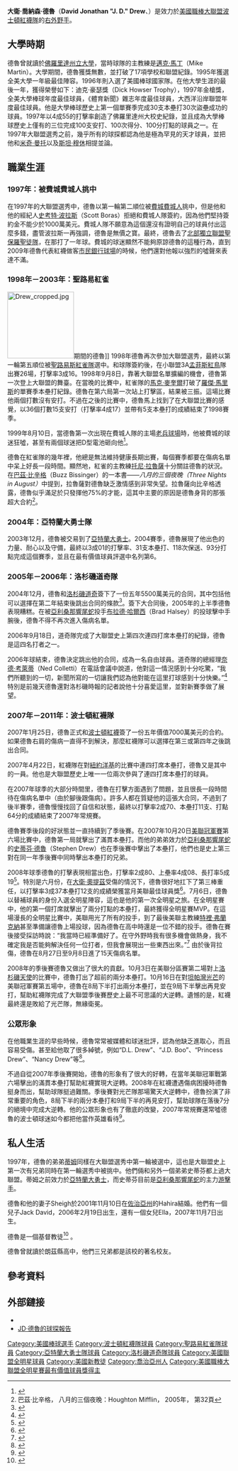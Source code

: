 {{Infobox MLB player
| name        = J·D·德魯<br >J. D. Drew
| image       = File:J.D. Drew 2011.jpg
| width       = 250
| caption     = 
| team        = 
| number      = 
| position    = 右外野手
| birthdate   = {{birth date and age|1975|11|20}}
| birthplace  = {{USA}}[[喬治亞州|喬治亞州]][[瓦爾多斯塔|瓦爾多斯塔]]
| bats        = 左
| throws      = 右
| debutleague = 美國職棒大聯盟
| debutdate   = 9月8日
| debutyear   = 1998年
| debutteam   = 聖路易紅雀
| finalleague = 美國職棒大聯盟
| finaldate   = 9月28日
| finalyear   = 2011年
| finalteam   = 波士頓紅襪
| stat1label  = 打擊率
| stat1value  = .278
| stat2label  = 全壘打
| stat2value  = 242
| stat3label  = 打點
| stat3value  = 795
| teams       = 
*[[聖路易紅雀|聖路易紅雀]]（{{MLBy|1998年}}－{{MLBy|2003年}}）
*[[亞特蘭大勇士|亞特蘭大勇士]]（{{MLBy|2004年}}）
*[[洛杉磯道奇|洛杉磯道奇]]（{{MLBy|2005年}}－{{MLBy|2006年}}）
*[[波士頓紅襪|波士頓紅襪]]（{{MLBy|2007年}}－{{MLBy|2011年}}）
| highlights = 
* [[美國職棒大聯盟全明星賽|全明星賽]] （[[2008年美國職棒大聯盟全明星賽|2008]]）
* [[世界大賽|世界大賽]]冠軍 （[[2007年世界大賽|2007]]）
* [[美國職棒大聯盟全明星賽最有價值球員獎|明星賽MVP]] （[[2008年美國職棒大聯盟全明星賽|2008]]）
}}

'''大衛·喬納森·德魯'''（'''David Jonathan "J. D." Drew '''、{{bd|1975年|11月20日|catIdx=Drew, J. D.}}）是效力於[[美國職棒大聯盟|美國職棒大聯盟]][[波士頓紅襪|波士頓紅襪隊]]的[[右外野手|右外野手]]。

== 大學時期 ==

德魯曾就讀於[[佛羅里達州立大學|佛羅里達州立大學]]，當時球隊的主教練是[[邁克·馬丁_(棒球)|邁克·馬丁]]（Mike Martin）。大學期間，德魯獲獎無數，並打破了17項學校和聯盟紀錄。1995年獲選全美大學一年級最佳陣容。1996年則入選了美國棒球國家隊。在他大學生涯的最後一年，獲得榮譽如下：迪克·豪瑟獎（Dick Howser Trophy），1997年金槍獎，全美大學棒球年度最佳球員，《體育新聞》雜志年度最佳球員，大西洋沿岸聯盟年度最佳球員。他是大學棒球歷史上第一個單賽季完成30支本壘打30次盜壘成功的球員。1997年以4成55的打擊率創造了佛羅里達州大校史紀錄，並且成為大學棒球歷史上僅有的三位完成100支安打、100次得分、100分打點的球員之一。在1997年大聯盟選秀之前，幾乎所有的球探都認為他是極為罕見的天才球員，並把他和[[米奇·曼托|米奇·曼托]]以及[[斯坦·穆休|斯坦·穆休]]相提並論。

== 職業生涯 ==
=== 1997年：被費城費城人挑中 ===

在1997年的大聯盟選秀中，德魯以第一輪第二順位被[[費城費城人|費城費城人]]挑中，但是他和他的經紀人[[史考特·波拉斯|史考特·波拉斯]]（Scott Boras）拒絕和費城人隊簽約，因為他們堅持簽約金不能少於1000萬美元。費城人隊不願意為這個還沒有證明自己的球員付出這麼多錢，盡管波拉斯一再強調，德魯是無價之寶。最終，德魯去了[[北部獨立聯盟|北部獨立聯盟]][[聖保羅聖徒隊|聖保羅聖徒隊]]，在那打了一年球。費城的球迷顯然不能夠原諒德魯的這種行為，直到2009年德魯代表紅襪做客[[市民銀行球場|市民銀行球場]]的時候，他們還對他報以強烈的噓聲來表達不滿。

=== 1998年－2003年：聖路易紅雀 ===
[[File:Drew_cropped.jpg|150px]]期間的德魯]]
1998年德魯再次參加大聯盟選秀，最終以第一輪第五順位被[[聖路易紅雀|聖路易斯紅雀隊]]選中。和球隊簽約後，在小聯盟3A[[孟菲斯紅鳥|孟菲斯紅鳥]]隊出賽26場，打擊率3成16。1998年9月8日，靠著大聯盟名單擴編的機會，德魯第一次登上大聯盟的舞臺。在當晚的比賽中，紅雀隊的[[馬克·麥奎爾|馬克·麥奎爾]]打破了[[羅傑·馬里斯|羅傑·馬里斯]]的單賽季本壘打紀錄。德魯在第六局第一次站上打擊區，結果被三振。這場比賽他兩個打數沒有安打。不過在之後的比賽中，德魯馬上找到了在大聯盟比賽的感覺，以36個打數15支安打（打擊率4成17）並帶有5支本壘打的成績結束了1998賽季。

1999年8月10日，當德魯第一次出現在費城人隊的主場[[老兵球場|老兵球場]]時，他被費城的球迷狂噓，甚至有兩個球迷把D型電池砸向他<ref>{{Cite web |url=http://sportsillustrated.cnn.com/baseball/mlb/news/1999/08/10/cardinals_phillies_ap/ |title=CNN/SI - Baseball MLB - Phillies fans hurl insults, projectiles at Drew - 1999年8月11日 星期二 上午2點56分 |accessdate=2008年11月7日 |archive-date=2014年1月14日 |archive-url=https://web.archive.org/web/20140114002621/http://sportsillustrated.cnn.com/baseball/mlb/news/1999/08/10/cardinals_phillies_ap/ |dead-url=no }}</ref>。

德魯在紅雀隊的幾年裡，他總是無法維持健康長期出賽，每個賽季都要在傷病名單中呆上好長一段時間。顯然地，紅雀的主教練[[托尼·拉魯薩|托尼·拉魯薩]]十分關註德魯的狀況。在[[巴茲·比辛格|巴茲·比辛格]]（Buzz Bissinger）的一本書——''八月的三個夜晚（Three Nights in August）''中提到，拉魯薩對德魯缺乏激情感到非常失望。拉魯薩向比辛格透露，德魯似乎滿足於只發揮他75%的才能，這其中主要的原因是德魯身背的那張超大合約<ref>巴茲·比辛格， 八月的三個夜晚：Houghton Mifflin， 2005年， 第32頁</ref>。

=== 2004年：亞特蘭大勇士隊 ===

2003年12月，德魯被交易到了[[亞特蘭大勇士|亞特蘭大勇士]]。2004賽季，德魯展現了他出色的力量、耐心以及守備，最終以3成01的打擊率、31支本壘打、118次保送、93分打點完成這個賽季，並且在最有價值球員評選中名列第6。

=== 2005年－2006年：洛杉磯道奇隊 ===

2004年12月，德魯和[[洛杉磯道奇|洛杉磯道奇]]簽下了一份五年5500萬美元的合同，其中包括他可以選擇在第二年結束後跳出合同的條款<ref>{{cite web|url=http://sports.espn.go.com/mlb/news/story?id=1951346|title=Dodgers move quickly after killing Unit deal|accessdate=2008-11-08|work=ESPN.com|publisher=|date=2004-12-22|archive-date=2016-01-27|archive-url=https://web.archive.org/web/20160127093602/http://sports.espn.go.com/mlb/news/story?id=1951346|dead-url=no}}</ref>。簽下大合同後，2005年的上半季德魯表現糟糕。在被[[亞利桑那響尾蛇|亞利桑那響尾蛇]]投手[[布拉德·哈爾西|布拉德·哈爾西]]（Brad Halsey）的投球擊中手腕後，德魯不得不再次進入傷病名單。

2006年9月18日，道奇隊完成了大聯盟史上第四次連四打席本壘打的紀錄，德魯是這四名打者之一。

2006年球結束，德魯決定跳出他的合同，成為一名自由球員。道奇隊的總經理[[奈德·考萊蒂|奈德·考萊蒂]]（Ned Colletti）在電話會議中說道，他對這一情況感到十分吃驚，“我們所聽到的一切，新聞所寫的一切讓我們認為他對能在這里打球感到十分快樂。”<ref>{{cite news|title=Dodgers' J.D. Drew Opts for Free Agency|url=http://www.forbes.com/business/feeds/ap/2006/11/09/ap3161812.html|publisher=[[美聯社|美聯社]]|author=Nadel, John|accessdate=2006-11-10|date=2006-11-09}}{{Dead link}}</ref> 特別是前幾天德魯還對洛杉磯時報的記者說他十分喜愛這里，並對新賽季做了展望。

=== 2007年－2011年：波士頓紅襪隊 ===

2007年1月25日，德魯正式和[[波士頓紅襪|波士頓紅襪]]簽了一份五年價值7000萬美元的合約。如果德魯右肩的傷病一直得不到解決，那麼紅襪隊可以選擇在第三或第四年之後跳出合同。

2007年4月22日，紅襪隊在對[[紐約洋基|紐約洋基]]的比賽中連四打席本壘打，德魯又是其中的一員。他也是大聯盟歷史上唯一一位兩次參與了連四打席本壘打的球員。

在2007年球季的大部分時間里，德魯在打擊方面遇到了問題，並且很長一段時間待在傷病名單中（由於腳後跟傷病）。許多人都在質疑他的這張大合同，不過到了後半賽季，德魯慢慢找回了自信和狀態，最終以打擊率2成70、本壘打11支、打點64分的成績結束了2007年常規賽。

德魯賽季後段的好狀態並一直持續到了季後賽。在2007年10月20日[[美國聯盟冠軍賽|美聯冠軍賽]]第六場比賽中，德魯第一局就擊出了滿貫本壘打。而他的弟弟效力於[[亞利桑那響尾蛇|亞利桑那響尾蛇]]的[[史蒂芬·德魯|史蒂芬·德魯]]（Stephen Drew）也在季後賽中擊出了本壘打，他們也是史上第三對在同一年季後賽中同時擊出本壘打的兄弟。

2008年球季德魯的打擊表現相當出色，打擊率2成80、上壘率4成08、長打率5成19<ref>{{Cite web |url=http://boston.redsox.mlb.com/team/player.jsp?player_id=136770 |title=德魯的數據 |accessdate=2008-11-07 |archive-date=2011-07-17 |archive-url=https://web.archive.org/web/20110717110156/http://boston.redsox.mlb.com/team/player.jsp?player_id=136770 |dead-url=no }}</ref>。特別是六月份，在[[大衛·歐提茲|大衛·奧提茲]]受傷的情況下，德魯很好地扛下了第三棒重任，以打擊率3成37本壘打12支的成績榮獲當月美聯最佳球員獎<ref>{{cite news|last1=Silva|first1=Steve|title=Drew named AL player of month for June|trans_title=德魯榮獲美聯6月最佳球員|url=http://www.boston.com/sports/baseball/redsox/extras/extra_bases/2008/07/drew_named_al_p.html|accessdate=2017-02-15|work=Boston.com|date=2008-07-02|archive-date=2016-03-04|archive-url=https://web.archive.org/web/20160304201753/http://www.boston.com/sports/baseball/redsox/extras/extra_bases/2008/07/drew_named_al_p.html|dead-url=no}}</ref>。7月6日，德魯以替補球員的身份入選全明星陣容，這也是他的第一次全明星之旅。在全明星賽中，他的第一個打席就擊出了兩分打點的本壘打，最終獲得全明星賽MVP。在這場漫長的全明星比賽中，美聯用光了所有的投手，到了最後美聯主教練[[特裡·弗蘭克納|特裡·弗蘭克納]]甚至準備讓德魯上場投球，因為德魯在高中時還是一位不錯的投手。德魯在賽後接受採訪時說：“我當時已經準備好了。在守外野時我有很多機會做熱身，我不確定我是否能夠解決任何一位打者，但我會展現出一些東西出來。”<ref>{{Cite web |url=http://www.boston.com/sports/baseball/redsox/articles/2008/07/16/the_longest_goodbye/?p1 |title=The longest goodbye |accessdate=2008-11-07 |archive-date=2012-11-03 |archive-url=https://web.archive.org/web/20121103143959/http://www.boston.com/sports/baseball/redsox/articles/2008/07/16/the_longest_goodbye/?p1 |dead-url=no }}</ref> 由於後背拉傷，德魯在8月27日至9月8日進了15天傷病名單。

2008年的季後賽德魯又做出了很大的貢獻。10月3日在美聯分區賽第二場對上[[洛杉磯天使|洛杉磯天使]]的比賽中，德魯打出了超前的兩分本壘打。10月16日在對[[坦帕灣光芒|坦帕灣光芒]]的美聯冠軍賽第五場中，德魯在8局下半打出兩分本壘打，並在9局下半擊出再見安打，幫助紅襪隊完成了大聯盟季後賽歷史上最不可思議的大逆轉。遺憾的是，紅襪最終還是敗給了光芒隊，無緣衛冕。

=== 公眾形象 ===

在他職業生涯的早些時候，德魯常常被媒體和球迷批評，認為他缺乏進取心，而且容易受傷。甚至給他取了很多綽號，例如“D.L. Drew”、“J.D. Boo”、“Princess Drew”、“Nancy Drew”等<ref>{{Cite web |url=http://msn.foxsports.com/mlb/story/7364990 |title=Abelman, Josh, "Red Sox find redemption" |accessdate=2008-11-07 |archive-date=2007-10-25 |archive-url=https://web.archive.org/web/20071025080829/http://msn.foxsports.com/mlb/story/7364990 |dead-url=no }}</ref>。

不過自從2007年季後賽開始，德魯的形象有了很大的好轉，在當年美聯冠軍戰第六場擊出的滿貫本壘打幫助紅襪實現大逆轉。2008年在紅襪遭遇傷病困擾時德魯挺身而出，幫助球隊挺過難關。季後賽對光芒隊那場驚天大逆轉中，德魯扮演了非常重要的角色，8局下半的兩分本壘打和9局下半的再見安打，幫助球隊在落後7分的絕境中完成大逆轉。他的公眾形象也有了徹底的改變，2007年常規賽還常噓德魯的波士頓球迷如今都把他當作英雄看待<ref>{{Cite web |url=http://www.bostonherald.com/sports/baseball/red_sox/view.bg?articleid=1126141&srvc=sports&position=recent |title=J.D. Drew gains a hero’s reputation |accessdate=2008-11-07 |archive-date=2008-10-21 |archive-url=https://web.archive.org/web/20081021094852/http://www.bostonherald.com/sports/baseball/red_sox/view.bg?articleid=1126141&srvc=sports&position=recent |dead-url=no }}</ref>。

== 私人生活 ==

1997年，德魯的弟弟[[蒂姆·德魯|蒂姆]]同樣在大聯盟選秀中第一輪被選中，這也是大聯盟史上第一次有兄弟同時在第一輪選秀中被挑中。他們倆和另外一個弟弟史蒂芬都上過大聯盟。蒂姆之前效力於[[亞特蘭大勇士|亞特蘭大勇士]]，而史蒂芬目前是[[亞利桑那響尾蛇|亞利桑那響尾蛇]]的主力[[游擊手|游擊手]]。

德魯和他的妻子Sheigh於2001年11月10日在[[佐治亞州|佐治亞州]]的Hahira結婚。他們有一個兒子Jack David，2006年2月19日出生，還有一個女兒Ella，2007年11月7日出生。

德魯是一個基督教徒<ref>{{Cite web |url=http://vault.sportsillustrated.cnn.com/vault/article/magazine/MAG1031447/index.htm |title=Jeff Pearlman, "The Passion of J.D. Drew" Sports Illustrated: 2004年3月22日 |accessdate=2008年11月7日 |archive-date=2009年7月31日 |archive-url=https://web.archive.org/web/20090731163930/http://vault.sportsillustrated.cnn.com/vault/article/magazine/MAG1031447/index.htm |dead-url=no }}</ref>
。

德魯曾就讀於朗茲縣高中，他們三兄弟都是該校的著名校友。

== 參考資料 ==
{{Reflist}}

== 外部鏈接 ==
*{{baseballstats |mlb=136770 |espn=3956 |br=d/drewj.01 |fangraphs=1152 |cube=D/J.D.-Drew}}
*[https://web.archive.org/web/20081008011413/http://www.dugoutcentral.com/blog/?p=1625 JD·德魯的球探報告]

{{s-start-collapsible|header={{s-awards}}}}
{{succession box | before = [[喬許·漢米爾頓|喬許·漢米爾頓]] |title = [[美國聯盟|美國聯盟]]月最佳球員| years = {{MLBy|2008年}}6月 | after = [[米格爾·卡布瑞拉|米格爾·卡布瑞拉]]}}
{{succession box | before = [[鈴木一朗|鈴木一朗]] | title=[[美國職棒大聯盟全明星賽|美國職棒大聯盟全明星賽]][[美國職棒大聯盟全明星賽最有價值球員獎|最有價值球員獎]]| years = [[2008年美國職棒大聯盟全明星賽|2008年]] | after = [[卡爾·克勞福|卡爾·克勞福]]}}
{{end box}}

{{2007 World Series Champion}}
{{Major League Baseball All-Star Game MVPs}}

[[Category:美國棒球選手|Category:美國棒球選手]]
[[Category:波士頓紅襪隊球員|Category:波士頓紅襪隊球員]]
[[Category:聖路易紅雀隊球員|Category:聖路易紅雀隊球員]]
[[Category:亞特蘭大勇士隊球員|Category:亞特蘭大勇士隊球員]]
[[Category:洛杉磯道奇隊球員|Category:洛杉磯道奇隊球員]]
[[Category:美國聯盟全明星球員|Category:美國聯盟全明星球員]]
[[Category:美國新教徒|Category:美國新教徒]]
[[Category:喬治亞州人|Category:喬治亞州人]]
[[Category:美國職棒大聯盟全明星賽最有價值球員獎得主|Category:美國職棒大聯盟全明星賽最有價值球員獎得主]]